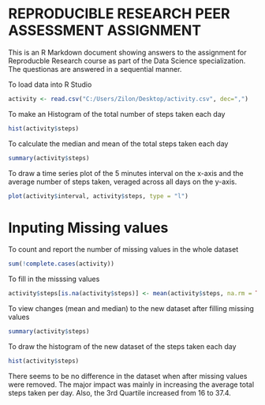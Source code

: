 REPRODUCIBLE RESEARCH PEER ASSESSMENT ASSIGNMENT
========================================================

This is an R Markdown document showing answers to the assignment for Reproducble Research course as part of the Data Science specialization. The questionas are answered in a sequential manner.

To load data into R Studio

```r
activity <- read.csv("C:/Users/Zilon/Desktop/activity.csv", dec=",")
```

To make an Histogram of the total number of steps taken each day
```r
hist(activity$steps)
```

To calculate the median and mean of the total steps taken each day
```r
summary(activity$steps)
```

To draw a time series plot of the 5 minutes interval on the x-axis and the average number of steps taken, veraged across all days on the y-axis.
```r
plot(activity$interval, activity$steps, type = "l")
```


Inputing Missing values
========================================================
To count and report the number of missing values in the whole dataset
```r
sum(!complete.cases(activity))
```

To fill in the misssing values
```r
activity$steps[is.na(activity$steps)] <- mean(activity$steps, na.rm = TRUE)
```
To view changes (mean and median) to the new dataset after filling missing values 
```r
summary(activity$steps)
```

To draw the histogram of the new dataset of the steps taken each day
```r
hist(activity$steps)
```
There seems to be no difference in the dataset when after missing values were removed. The major impact was mainly in increasing the average total steps taken per day. Also, the 3rd Quartile increased from 16 to 37.4.